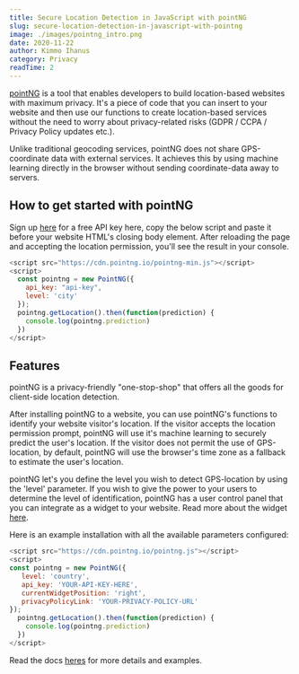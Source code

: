 ```yaml
---
title: Secure Location Detection in JavaScript with pointNG
slug: secure-location-detection-in-javascript-with-pointng
image: ./images/pointng_intro.png
date: 2020-11-22
author: Kimmo Ihanus
category: Privacy
readTime: 2
---
```



<p><a href="https://www.pointng.io" target="_blank">pointNG</a> is a tool that enables developers to build location-based websites with maximum privacy. It's a piece of code that you can insert to your website and then use our functions to create location-based services without the need to worry about privacy-related risks (GDPR / CCPA / Privacy Policy updates etc.).</p>

<p>
  Unlike traditional geocoding services, pointNG does not share GPS-coordinate data with external services. It achieves this by using machine learning directly in the browser without sending coordinate-data away to servers.
</p>

## How to get started with pointNG

Sign up <a href="https://app.pointng.io/register">here</a> for a free API key here, copy the below script and paste it before your website HTML's closing body element. After reloading the page and accepting the location permission, you'll see the result in your console.

```js
<script src="https://cdn.pointng.io/pointng-min.js"></script>
<script>
  const pointng = new PointNG({
    api_key: "api-key",
    level: 'city'
  });
  pointng.getLocation().then(function(prediction) {
    console.log(pointng.prediction)
  })
</script>
```

## Features

pointNG is a privacy-friendly "one-stop-shop" that offers all the goods for client-side location detection.

After installing pointNG to a website, you can use pointNG's functions to identify your website visitor's location. If the visitor accepts the location permission prompt, pointNG will use it's machine learning to securely predict the user's location. If the visitor does not permit the use of GPS-location, by default, pointNG will use the browser's time zone as a fallback to estimate the user's location.

pointNG let's you define the level you wish to detect GPS-location by using the 'level' parameter. If you wish to give the power to your users to determine the level of identification, pointNG has a user control panel that you can integrate as a widget to your website. Read more about the widget <a href="https://app.gitbook.com/@globalreactioncompany/s/pointng/pointng-widget" target="blank">here</a>.

Here is an example installation with all the available parameters configured:

```js
<script src="https://cdn.pointng.io/pointng.js"></script>
<script>
const pointng = new PointNG({
   level: 'country',
   api_key: 'YOUR-API-KEY-HERE',
   currentWidgetPosition: 'right',
   privacyPolicyLink: 'YOUR-PRIVACY-POLICY-URL'
});
  pointng.getLocation().then(function(prediction) {
    console.log(pointng.prediction)
  })
</script>
```

Read the docs <a href="https://app.gitbook.com/@globalreactioncompany/s/pointng/" target="_blank">heres</a> for more details and examples.
